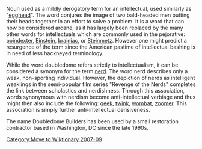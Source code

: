 [[Category:Move to Wiktionary 2007-09]]
{{Unreferenced|date=September 2007}}

Noun used as a mildly derogatory term for an intellectual, used similarly as "[[egghead]]".  The word conjures the image of two bald-headed men putting their heads together in an effort to solve a problem.  It is a word that can now be considered arcane, as it has largely been replaced by the many other words for intellectuals which are commonly used in the pejorative: [[poindexter]], [[Einstein]], [[brainiac]], or [[Steinmetz]].  However one might predict a resurgence of the term since the American pastime of intellectual bashing is in need of less hackneyed terminology.

While the word doubledome refers strictly to intellectualism, it can be considered a synonym for the term [[nerd]]. The word nerd describes only a weak, non-sporting individual.  However, the depiction of nerds as intelligent weaklings in the semi-popular film series "Revenge of the Nerds" completes the link between scholastics and nerdishness.  Through this association, words synonymous with nerdism become anti-intellectual verbiage and thus might then also include the following: [[geek]], [[twink]], [[wombat]], [[zoomer]].  This association is simply further anti-intellectual derisiveness.

The name Doubledome Builders has been used by a small restoration contractor based in Washington, DC since the late 1990s.